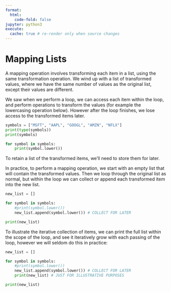 ```yaml
---
format:
  html:
    code-fold: false
jupyter: python3
execute:
  cache: true # re-render only when source changes
---
```


# Mapping Lists

A mapping operation involves transforming each item in a list, using the same transformation operation. We wind up with a list of transformed values, where we have the same number of values as the original list, except their values are different.

We saw when we perform a loop, we can access each item within the loop, and perform operations to transform the values (for example the lowercasing operation below). However after the loop finishes, we lose access to the transformed items later.

```python
symbols = ["MSFT", "AAPL", "GOOGL", "AMZN", "NFLX"]
print(type(symbols))
print(symbols)
```


```python
for symbol in symbols:
    print(symbol.lower())
```

To retain a list of the transformed items, we'll need to store them for later.

In practice, to perform a mapping operation, we start with an empty list that will contain the transformed values. Then we loop through the original list as normal, but within the loop we can collect or append each transformed item into the new list.

```python
new_list = []

for symbol in symbols:
    #print(symbol.lower())
    new_list.append(symbol.lower()) # COLLECT FOR LATER

print(new_list)
```

To illustrate the iterative collection of items, we can print the full list within the scope of the loop, and see it iteratively grow with each passing of the loop, however we will seldom do this in practice:



```python
new_list = []

for symbol in symbols:
    #print(symbol.lower())
    new_list.append(symbol.lower()) # COLLECT FOR LATER
    print(new_list) # JUST FOR ILLUSTRATIVE PURPOSES

print(new_list)
```
